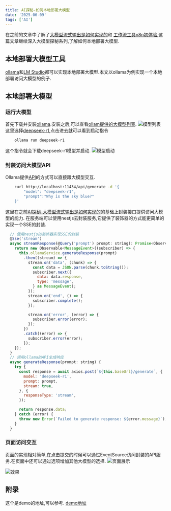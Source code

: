 ```yaml
---
title: AI探秘-如何本地部署大模型
date: '2025-06-09'
tags: ['AI']
---
```


在之前的文章中了解了[大模型流式输出是如何实现的](https://icantunderstand.github.io/blogNew/blog/ai/aiContentOut)和
[工作流工具n8n初体验](https://icantunderstand.github.io/blogNew/blog/ai/aiWorkFlow),这篇文章继续深入大模型探秘系列,了解如何本地部署大模型.

## 本地部署大模型工具

[ollama](https://ollama.com/)和[LM Studio](https://lmstudio.ai/)都可以实现本地部署大模型.本文以ollama为例实现一个本地部署访问大模型的例子.

## 本地部署大模型

### 运行大模型

首先下载并安装[ollama](https://ollama.com/download).安装之后,可以查看[ollam提供的大模型列表](https://ollama.com/search).
![模型列表](/static/images/aiStatic/aiLocal/modelList.png)
这里选择[deepseek-r1](https://ollama.com/library/deepseek-r1),点击进去就可以看到启动指令

```javascript
    ollama run deepseek-r1
```

这个指令就会下载deepseek-r1模型并启动.
![模型启动](/static/images/aiStatic/aiLocal/runModel.png)

### 封装访问大模型API

Ollama提供[API](https://github.com/ollama/ollama)的方式可以直接跟大模型交互.

```bash
    curl http://localhost:11434/api/generate -d '{
        "model": "deepseek-r1",
        "prompt":"Why is the sky blue?"
    }'
```

这里在之前[AI探秘-大模型流式输出是如何实现的](https://icantunderstand.github.io/blogNew/blog/ai/aiContentOut)的基础上封装接口提供访问大模型的能力.
在服务端可以使用nestjs去封装服务,它提供了装饰器的方式能更简单的实现一个SSE的封装.

```javascript
  // 使用nestjs的装饰器实现SSE的封装
  @Sse('stream')
  async streamResponse(@Query('prompt') prompt: string): Promise<Observable<MessageEvent>> {
    return new Observable<MessageEvent>((subscriber) => {
      this.ollamaService.generateResponse(prompt)
        .then((stream) => {
          stream.on('data', (chunk) => {
            const data = JSON.parse(chunk.toString());
            subscriber.next({
              data: data.response,
              type: 'message',
            } as MessageEvent);
          });
          stream.on('end', () => {
            subscriber.complete();
          });

          stream.on('error', (error) => {
            subscriber.error(error);
          });
        })
        .catch((error) => {
          subscriber.error(error);
        });
    });
  }
  // 调用ollama的API生成响应
  async generateResponse(prompt: string) {
    try {
      const response = await axios.post(`${this.baseUrl}/generate`, {
        model: 'deepseek-r1',
        prompt: prompt,
        stream: true,
      }, {
        responseType: 'stream',
      });

      return response.data;
    } catch (error) {
      throw new Error(`Failed to generate response: ${error.message}`);
    }
  }

```

### 页面访问交互

页面的实现相对简单,在点击提交的时候可以通过EventSource访问封装的API服务.在页面中还可以通过选项增加其他大模型的选择.
![页面展示](/static/images/aiStatic/aiLocal/page.png)

![效果](/static/images/aiStatic/aiLocal/show.gif)

## 附录

这个是demo的地址,可以参考.
[demo地址](https://github.com/icantunderstand/modelDemo)
